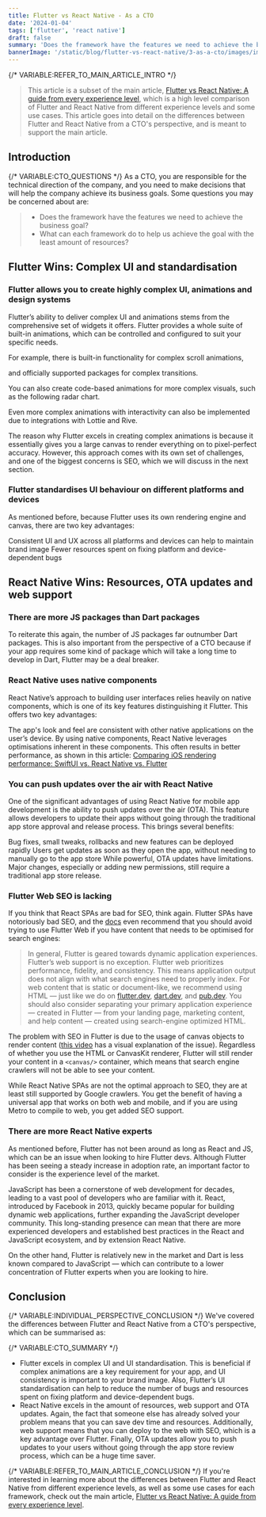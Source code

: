 ```yaml
---
title: Flutter vs React Native - As a CTO
date: '2024-01-04'
tags: ['flutter', 'react native']
draft: false
summary: 'Does the framework have the features we need to achieve the business goal? What can each framework do to help us achieve the goal with the least amount of resources?'
bannerImage: '/static/blog/flutter-vs-react-native/3-as-a-cto/images/image.png'
---
```


{/* VARIABLE:REFER_TO_MAIN_ARTICLE_INTRO */}
> This article is a subset of the main article, [Flutter vs React Native: A guide from every experience level](./flutter-vs-react-native), which is a high level comparison of Flutter and React Native from different experience levels and some use cases. This article goes into detail on the differences between Flutter and React Native from a CTO's perspective, and is meant to support the main article.

## Introduction

{/* VARIABLE:CTO_QUESTIONS */}
As a CTO, you are responsible for the technical direction of the company, and you need to make decisions that will help the company achieve its business goals. Some questions you may be concerned about are:

> - Does the framework have the features we need to achieve the business goal?
> - What can each framework do to help us achieve the goal with the least amount of resources?

## Flutter Wins: Complex UI and standardisation
### Flutter allows you to create highly complex UI, animations and design systems

Flutter’s ability to deliver complex UI and animations stems from the comprehensive set of widgets it offers. Flutter provides a whole suite of built-in animations, which can be controlled and configured to suit your specific needs.

For example, there is built-in functionality for complex scroll animations, 

<ImageAtom src="/static/blog/flutter-vs-react-native/3-as-a-cto/images/scroll.gif" caption="Implementing complex scroll animations is a breeze in Flutter" source="https://dartpad.dev/workshops.html?webserver=https%3A%2F%2Fdartpad-workshops-io2021.web.app%2Fgetting_started_with_slivers&utm_source=google-io21&utm_medium=referral&utm_campaign=io21-resources#Step8"/>

and officially supported packages for complex transitions. 

<ImageAtom src="/static/blog/flutter-vs-react-native/3-as-a-cto/images/animations.gif" caption="Flutter has a wide range of built-in animations which can be configured to suit your specific needs." source="https://pub.dev/packages/animations"/>

You can also create code-based animations for more complex visuals, such as the following radar chart.

<ImageAtom src="/static/blog/flutter-vs-react-native/3-as-a-cto/images/radar.gif" caption="Flutter provides a framework to create code-based animations like in d3js" source="https://medium.com/geekculture/how-to-create-a-custom-staggered-animation-with-flutter-13803dea5659"/>

Even more complex animations with interactivity can also be implemented due to integrations with Lottie and Rive.

<ImageAtom src="/static/blog/flutter-vs-react-native/3-as-a-cto/images/rive.gif" caption="Flutter + Rive allows you to create complex, interactive animations" source="https://medium.com/flutter-community/rive-and-flutter-a-match-made-in-animation-heaven-episode-1-3d8a6535bda9"/>


The reason why Flutter excels in creating complex animations is because it essentially gives you a large canvas to render everything on to pixel-perfect accuracy. However, this approach comes with its own set of challenges, and one of the biggest concerns is SEO, which we will discuss in the next section.

### Flutter standardises UI behaviour on different platforms and devices

As mentioned before, because Flutter uses its own rendering engine and canvas, there are two key advantages:

Consistent UI and UX across all platforms and devices can help to maintain brand image
Fewer resources spent on fixing platform and device-dependent bugs

## React Native Wins: Resources, OTA updates and web support
### There are more JS packages than Dart packages

To reiterate this again, the number of JS packages far outnumber Dart packages. This is also important from the perspective of a CTO because if your app requires some kind of package which will take a long time to develop in Dart, Flutter may be a deal breaker.

### React Native uses native components

React Native’s approach to building user interfaces relies heavily on native components, which is one of its key features distinguishing it Flutter. This offers two key advantages:

The app's look and feel are consistent with other native applications on the user’s device.
By using native components, React Native leverages optimisations inherent in these components. This often results in better performance, as shown in this article: [Comparing iOS rendering performance: SwiftUI vs. React Native vs. Flutter](https://blog.theodo.com/2023/09/ios-rendering-performance/)

### You can push updates over the air with React Native

One of the significant advantages of using React Native for mobile app development is the ability to push updates over the air (OTA). This feature allows developers to update their apps without going through the traditional app store approval and release process. This brings several benefits:

Bug fixes, small tweaks, rollbacks and new features can be deployed rapidly
Users get updates as soon as they open the app, without needing to manually go to the app store
While powerful, OTA updates have limitations. Major changes, especially or adding new permissions, still require a traditional app store release.

### Flutter Web SEO is lacking

If you think that React SPAs are bad for SEO, think again. Flutter SPAs have notoriously bad SEO, and the [docs](https://docs.flutter.dev/platform-integration/web/faq#search-engine-optimization-seo) even recommend that you should avoid trying to use Flutter Web if you have content that needs to be optimised for search engines:

> In general, Flutter is geared towards dynamic application experiences. Flutter’s web support is no exception. Flutter web prioritizes performance, fidelity, and consistency. This means application output does not align with what search engines need to properly index. For web content that is static or document-like, we recommend using HTML — just like we do on [flutter.dev](https://flutter.dev/), [dart.dev](https://dart.dev/), and [pub.dev](https://pub.dev/). You should also consider separating your primary application experience — created in Flutter — from your landing page, marketing content, and help content — created using search-engine optimized HTML.

<ImageAtom src="/static/blog/flutter-vs-react-native/3-as-a-cto/images/image-1.png" caption="SEO does not work with Flutter because everything is painted on a canvas object" />

The problem with SEO in Flutter is due to the usage of canvas objects to render content ([this video](https://www.youtube.com/watch?v=13XvM_zoye8&ab_channel=Aspiiire) has a visual explanation of the issue). Regardless of whether you use the HTML or CanvasKit renderer, Flutter will still render your content in a `<canvas/>` container, which means that search engine crawlers will not be able to see your content.

While React Native SPAs are not the optimal approach to SEO, they are at least still supported by Google crawlers. You get the benefit of having a universal app that works on both web and mobile, and if you are using Metro to compile to web, you get added SEO support.

### There are more React Native experts

As mentioned before, Flutter has not been around as long as React and JS, which can be an issue when looking to hire Flutter devs. Although Flutter has been seeing a steady increase in adoption rate, an important factor to consider is the experience level of the market.

<ImageAtom src="/static/blog/flutter-vs-react-native/3-as-a-cto/images/image-2.png" caption="Cross-platform mobile frameworks used by software developers worldwide from 2019 to 2022" source="https://www.statista.com/statistics/869224/worldwide-software-developer-working-hours/"/>

JavaScript has been a cornerstone of web development for decades, leading to a vast pool of developers who are familiar with it. React, introduced by Facebook in 2013, quickly became popular for building dynamic web applications, further expanding the JavaScript developer community. This long-standing presence can mean that there are more experienced developers and established best practices in the React and JavaScript ecosystem, and by extension React Native.

On the other hand, Flutter is relatively new in the market and Dart is less known compared to JavaScript — which can contribute to a lower concentration of Flutter experts when you are looking to hire.

<ImageAtom src="/static/blog/flutter-vs-react-native/3-as-a-cto/images/image-3.png" caption="Most used programming languages among developers worldwide as of 2023" source="https://www.statista.com/statistics/869224/worldwide-software-developer-working-hours/"/>

## Conclusion
{/* VARIABLE:INDIVIDUAL_PERSPECTIVE_CONCLUSION */}
We've covered the differences between Flutter and React Native from a CTO's perspective, which can be summarised as:

{/* VARIABLE:CTO_SUMMARY */}
- Flutter excels in complex UI and UI standardisation. This is beneficial if complex animations are a key requirement for your app, and UI consistency is important to your brand image. Also, Flutter’s UI standardisation can help to reduce the number of bugs and resources spent on fixing platform and device-dependent bugs.
- React Native excels in the amount of resources, web support and OTA updates. Again, the fact that someone else has already solved your problem means that you can save dev time and resources. Additionally, web support means that you can deploy to the web with SEO, which is a key advantage over Flutter. Finally, OTA updates allow you to push updates to your users without going through the app store review process, which can be a huge time saver.

{/* VARIABLE:REFER_TO_MAIN_ARTICLE_CONCLUSION */}
If you're interested in learning more about the differences between Flutter and React Native from different experience levels, as well as some use cases for each framework, check out the main article, [Flutter vs React Native: A guide from every experience level](./flutter-vs-react-native).
